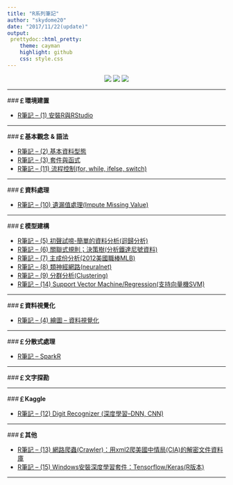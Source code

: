 ```yaml
---
title: "R系列筆記"
author: "skydome20"
date: "2017/11/22(update)"
output: 
 prettydoc::html_pretty:
    theme: cayman
    highlight: github
    css: style.css
---
```


<center>

<a href="https://tw.linkedin.com/in/skydome20" target="_blank"><img src="linkedin.png"></a>   <a href="https://github.com/skydome20/R-Notes" target="_blank"><img src="github.png"></a>   <a href="https://github.com/PO-LAB/" target="_blank"><img src="polab.png"></a>  

</center>

------

###**￡環境建置**   

* <a href="https://rpubs.com/skydome20/R1-R_and_RStudio" target="_blank">R筆記 – (1) 安裝R與RStudio</a>   
   
------   
   
###**￡基本觀念 & 語法**   
   
* <a href="https://rpubs.com/skydome20/R-Note2-dataType" target="_blank">R筆記 – (2) 基本資料型態</a>     
* <a href="https://rpubs.com/skydome20/R-Note3-function_and_package" target="_blank">R筆記 – (3) 套件與函式</a>    
* <a href="http://rpubs.com/skydome20/R-Note11-Control_Flow" target="_blank">R筆記 – (11) 流程控制(for, while, ifelse, switch)</a>     
   
------   
   
###**￡資料處理**   
   
* <a href="http://www.rpubs.com/skydome20/R-Note10-Missing_Value" target="_blank">R筆記 – (10) 遺漏值處理(Impute  Missing Value)</a>   
   
------   
   
###**￡模型建構**  
   
* <a href="http://rpubs.com/skydome20/R-Note5-First_Practice" target="_blank">R筆記 – (5) 初聲試啼-簡單的資料分析(迴歸分析)</a>   
* <a href="http://www.rpubs.com/skydome20/R-Note6-Apriori-DecisionTree" target="_blank">R筆記 – (6) 關聯式規則；決策樹(分析鐵達尼號資料)</a>   
* <a href="http://rpubs.com/skydome20/R-Note7-PCA" target="_blank">R筆記 – (7) 主成份分析(2012美國職棒MLB)</a>   
* <a href="http://rpubs.com/skydome20/R-Note8-ANN" target="_blank">R筆記 – (8) 類神經網路(neuralnet)</a>   
* <a href="http://www.rpubs.com/skydome20/R-Note9-Clustering" target="_blank">R筆記 – (9) 分群分析(Clustering)</a>   
* <a href="http://rpubs.com/skydome20/R-Note14-SVM-SVR" target="_blank">R筆記 – (14) Support Vector Machine/Regression(支持向量機SVM)</a>   
   
------   
   
###**￡資料視覺化**  

* <a href="http://rpubs.com/skydome20/R-Note4-Plotting_System" target="_blank">R筆記 – (4) 繪圖 – 資料視覺化</a>   

------   
   
###**￡分散式處理**  

* <a href="http://rpubs.com/skydome20/R-Note-SparkR" target="_blank">R筆記 – SparkR</a>   

------   
   
###**￡文字探勘**  
   
------  

   
###**￡Kaggle**  

* <a href="http://rpubs.com/skydome20/R-Note12-DigitRecognizer-Kaggle" target="_blank">R筆記 – (12) Digit Recognizer (深度學習–DNN, CNN)</a>   
   
   
------  

   
###**￡其他**  

* <a href="http://rpubs.com/skydome20/R-Note13-Web-Crawler-on-CIA-CREST-by-xml2" target="_blank">R筆記 – (13) 網路爬蟲(Crawler)：用xml2爬美國中情局(CIA)的解密文件資料庫</a>   
* <a href="http://rpubs.com/skydome20/R-Note15-R_tensorflow_keras_install_windows" target="_blank">R筆記 – (15) Windows安裝深度學習套件：Tensorflow/Keras(R版本)</a>   


------  

